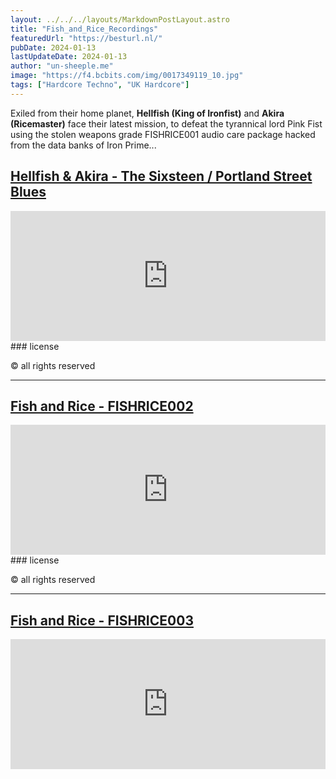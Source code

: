 ```yaml
---
layout: ../../../layouts/MarkdownPostLayout.astro
title: "Fish_and_Rice_Recordings"
featuredUrl: "https://besturl.nl/"
pubDate: 2024-01-13
lastUpdateDate: 2024-01-13
author: "un-sheeple.me"
image: "https://f4.bcbits.com/img/0017349119_10.jpg"
tags: ["Hardcore Techno", "UK Hardcore"]
---
```


Exiled from their home planet, **Hellfish (King of Ironfist)** and **Akira (Ricemaster)** face their latest mission, to defeat the tyrannical lord Pink Fist using the stolen weapons grade FISHRICE001 audio care package hacked from the data banks of Iron Prime...

## <a href="https://fishandricerecordings.bandcamp.com/album/the-sixsteen-portland-street-blues-fishrice001" target="_blank">Hellfish & Akira - The Sixsteen / Portland Street Blues</a>

<ReleaseInformation
  releaseDate="October 21, 2019"
  label="Fish_and_Rice_Recordings"
  catalogNumber="FISHRICE001"
  series="FISHRICE - FISHRICE001"
  country="United Kingdom"
  genre="UK Hardcore, Hardcore Techno"
  imgUrl="https://f4.bcbits.com/img/a3131006771_10.jpg"
  imgAlt="Hellfish & Akira - The Sixsteen / Portland Street Blues Cover Art"
  />

<iframe style="border: 0; width: 100%; height: 208px;" src="https://bandcamp.com/EmbeddedPlayer/album=637085451/size=large/bgcol=ffffff/linkcol=0687f5/artwork=none/transparent=true/" seamless><a href="https://fishandricerecordings.bandcamp.com/album/the-sixsteen-portland-street-blues-fishrice001">The Sixsteen / Portland Street Blues ( FISHRICE001 ) by Fish_and_Rice_Recordings</a></iframe>

<div class="bandcamp-final-credits">
### license

&copy; all rights reserved
</div>

<hr />

## <a href="https://fishandricerecordings.bandcamp.com/album/fishrice002" target="_blank">Fish and Rice - FISHRICE002</a>

<ReleaseInformation
  releaseDate="October 21, 2019"
  label="Fish_and_Rice_Recordings"
  catalogNumber="FISHRICE002"
  series="FISHRICE - FISHRICE002"
  country="United Kingdom"
  genre="UK Hardcore, Hardcore Techno"
  imgUrl="https://f4.bcbits.com/img/a1839273211_10.jpg"
  imgAlt=" Art"
  />

<iframe style="border: 0; width: 100%; height: 208px;" src="https://bandcamp.com/EmbeddedPlayer/album=2046955117/size=large/bgcol=333333/linkcol=9a64ff/artwork=none/transparent=true/" seamless><a href="https://fishandricerecordings.bandcamp.com/album/fishrice002">FISHRICE002 by Fish_and_Rice_Recordings</a></iframe>

<div class="bandcamp-final-credits">
### license

&copy; all rights reserved
</div>

<hr />

## <a href="https://fishandricerecordings.bandcamp.com/album/fishrice003" target="_blank">Fish and Rice - FISHRICE003</a>


<ReleaseInformation
  releaseDate="April 26, 2022"
  label="Fish_and_Rice_Recordings"
  catalogNumber="FISHRICE002"
  series="FISHRICE - FISHRICE003"
  country="United Kingdom"
  genre="UK Hardcore, Hardcore Techno"
  imgUrl="https://f4.bcbits.com/img/a1346162295_10.jpg"
  imgAlt="FISHRICE003 by Fish_and_Rice_Recordings Cover Art"
/>





<iframe style="border: 0; width: 100%; height: 208px;" src="https://bandcamp.com/EmbeddedPlayer/album=1412837870/size=large/bgcol=333333/linkcol=e99708/artwork=none/transparent=true/" seamless><a href="https://fishandricerecordings.bandcamp.com/album/fishrice003">FISHRICE003 by Fish_and_Rice_Recordings</a></iframe>